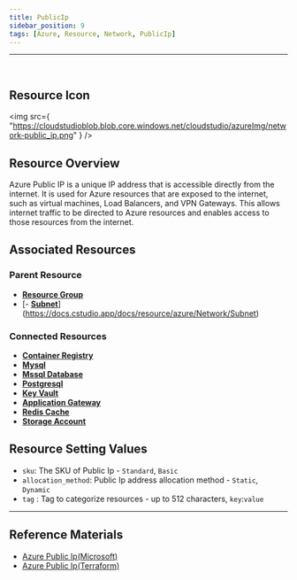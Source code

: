 ```yaml
---
title: PublicIp
sidebar_position: 9
tags: [Azure, Resource, Network, PublicIp]
---
```


<hr />
<br />

## Resource Icon

<img
    src={
        "https://cloudstudioblob.blob.core.windows.net/cloudstudio/azureImg/network-public_ip.png"
    }
/>

## Resource Overview

Azure Public IP is a unique IP address that is accessible directly from the internet. 
It is used for Azure resources that are exposed to the internet, such as virtual machines, Load Balancers, and VPN Gateways. 
This allows internet traffic to be directed to Azure resources and enables access to those resources from the internet.
## Associated Resources

### Parent Resource

-   [**Resource Group**](https://docs.cstudio.app/en/docs/resource/azure/Base/ResourceGroup)
-   [- [**Subnet**](https://docs.cstudio.app/en/docs/resource/azure/Network/Subnet)](https://docs.cstudio.app/docs/resource/azure/Network/Subnet)

### Connected Resources

-   [**Container Registry**](https://docs.cstudio.app/en/docs/resource/azure/Container/ContainerRegistry)
-   [**Mysql**](https://docs.cstudio.app/en/docs/resource/azure/Database/Mysql)
-   [**Mssql Database**](https://docs.cstudio.app/en/docs/resource/azure/Database/MssqlDatabase)
-   [**Postgresql**](https://docs.cstudio.app/en/docs/resource/azure/Database/Postgresql)
-   [**Key Vault**](https://docs.cstudio.app/en/docs/resource/azure/KeyVault)
-   [**Application Gateway**](https://docs.cstudio.app/en/docs/resource/azure/Network/ApplicationGateway)
-   [**Redis Cache**](https://docs.cstudio.app/en/docs/resource/azure/RedisCache/)
-   [**Storage Account**](https://docs.cstudio.app/en/docs/resource/azure/Storage/StorageAccount)

## Resource Setting Values

-   `sku`: The SKU of Public Ip - `Standard`, `Basic`
-   `allocation_method`: Public Ip address allocation method - `Static`, `Dynamic`
-   `tag` : Tag to categorize resources - up to 512 characters, `key`:`value`

---

## Reference Materials

-   [Azure Public Ip(Microsoft)](https://learn.microsoft.com/ko-kr/azure/virtual-network/ip-services/public-ip-addresses)
-   [Azure Public Ip(Terraform)](https://registry.terraform.io/providers/hashicorp/azurerm/latest/docs/resources/public_ip)
